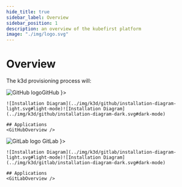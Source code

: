 ```yaml
---
hide_title: true
sidebar_label: Overview
sidebar_position: 1
description: an overview of the kubefirst platform
image: "./img/logo.svg"
---
```



<div class="cloud_logo">
  <K3dLogo width="200px" alt="k3d Logo" />
</div>

# Overview

The k3d provisioning process will:
<CommonProvisionProcess firstitem="Create a multinode k3d Kubernetes cluster on your localhost." />

<Tabs groupId="git_provider" defaultValue="github" queryString>
  <TabItem attributes={{ className: styles.github }} value="github" label={ <div className="git-tab"><img src="https://assets.kubefirst.com/console/github.svg" alt="GitHub logo" /><span>GitHub</span></div> }>

    ![Installation Diagram](../img/k3d/github/installation-diagram-light.svg#light-mode)![Installation Diagram](../img/k3d/github/installation-diagram-dark.svg#dark-mode)

    ## Applications
    <GitHubOverview />

  </TabItem>
  <TabItem value="gitlab" attributes={{ className: styles.gitlab }} label={ <div className="git-tab"> <img src="https://assets.kubefirst.com/console/gitlab.svg" alt="GitLab logo" /> <span>GitLab</span></div> }>

    ![Installation Diagram](../img/k3d/gitlab/installation-diagram-light.svg#light-mode)![Installation Diagram](../img/k3d/gitlab/installation-diagram-dark.svg#dark-mode)

    ## Applications
    <GitLabOverview />
  </TabItem>
</Tabs>
